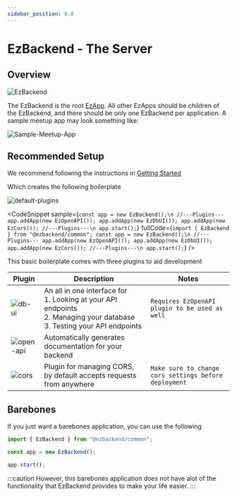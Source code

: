 ```yaml
---
sidebar_position: 0.8
---
```


# EzBackend - The Server


## Overview

![EzBackend](../assets/ez-backend.png)

The EzBackend is the root [EzApp](./basic-routing). All other EzApps should be children of the EzBackend, and there should be only one EzBackend per application. A sample meetup app may look something like:

![Sample-Meetup-App](../assets/meetup-example.png)

## Recommended Setup

We recommend following the instructions in [Getting Started](../getting-started)

Which creates the following boilerplate

![default-plugins](../assets/default-plugins.png)

<CodeSnippet
  sample={`const app = new EzBackend();\n
//---Plugins---
app.addApp(new EzOpenAPI());
app.addApp(new EzDbUI());
app.addApp(new EzCors());
//---Plugins---\n
app.start();`}
  fullCode={`import { EzBackend } from "@ezbackend/common";
const app = new EzBackend();\n
//---Plugins---
app.addApp(new EzOpenAPI());
app.addApp(new EzDbUI());
app.addApp(new EzCors());
//---Plugins---\n
app.start();`}
/>

This basic boilerplate comes with three plugins to aid development

|Plugin|Description|Notes|
|-|-|-|
|![db-ui](../assets/ez-db-ui.png)|An all in one interface for <br/>1. Looking at your API endpoints <br/>2. Managing your database<br/>3. Testing your API endpoints|`Requires EzOpenAPI plugin to be used as well`|
|![open-api](../assets/ez-open-api.png)|Automatically generates documentation for your backend||
|![cors](../assets/ez-cors.png)|Plugin for managing CORS, by default accepts requests from anywhere| `Make sure to change cors settings before deployment`|

## Barebones

If you just want a barebones application, you can use the following

```ts
import { EzBackend } from "@ezbackend/common";

const app = new EzBackend();

app.start();
```

:::caution
However, this barebones application does not have alot of the functionality that EzBackend provides to make your life easier.
:::
